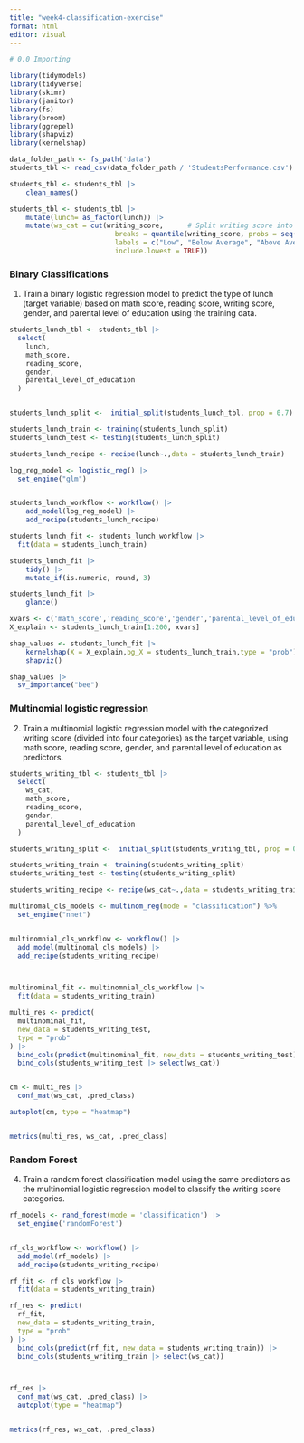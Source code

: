 ```yaml
---
title: "week4-classification-exercise"
format: html
editor: visual
---
```


```r
# 0.0 Importing

library(tidymodels)
library(tidyverse)
library(skimr)
library(janitor)
library(fs)
library(broom)
library(ggrepel)
library(shapviz)
library(kernelshap)

data_folder_path <- fs_path('data')
students_tbl <- read_csv(data_folder_path / 'StudentsPerformance.csv')
```

```r
students_tbl <- students_tbl |> 
    clean_names()

students_tbl <- students_tbl |> 
    mutate(lunch= as_factor(lunch)) |> 
    mutate(ws_cat = cut(writing_score,      # Split writing score into 4 categories
                          breaks = quantile(writing_score, probs = seq(0, 1, by = 0.25)),
                          labels = c("Low", "Below Average", "Above Average", "High"),
                          include.lowest = TRUE))
```

### Binary Classifications

1.  Train a binary logistic regression model to predict the type of lunch (target variable) based on math score, reading score, writing score, gender, and parental level of education using the training data.

```r
students_lunch_tbl <- students_tbl |>
  select(
    lunch,
    math_score,
    reading_score,
    gender,
    parental_level_of_education
  )


students_lunch_split <-  initial_split(students_lunch_tbl, prop = 0.7)

students_lunch_train <- training(students_lunch_split)
students_lunch_test <- testing(students_lunch_split)

students_lunch_recipe <- recipe(lunch~.,data = students_lunch_train) 

```

```r
log_reg_model <- logistic_reg() |>
  set_engine("glm")


students_lunch_workflow <- workflow() |> 
    add_model(log_reg_model) |> 
    add_recipe(students_lunch_recipe)

students_lunch_fit <- students_lunch_workflow |>
  fit(data = students_lunch_train)

```

```r
students_lunch_fit |> 
    tidy() |> 
    mutate_if(is.numeric, round, 3)
```

```r

students_lunch_fit |> 
    glance()
```

```r

xvars <- c('math_score','reading_score','gender','parental_level_of_education')
X_explain <- students_lunch_train[1:200, xvars] 

shap_values <- students_lunch_fit |> 
    kernelshap(X = X_explain,bg_X = students_lunch_train,type = "prob") |> 
    shapviz()
```

```r
shap_values |> 
  sv_importance("bee")
```

### Multinomial logistic regression

2.  Train a multinomial logistic regression model with the categorized writing score (divided into four categories) as the target variable, using math score, reading score, gender, and parental level of education as predictors.

```r

students_writing_tbl <- students_tbl |>
  select(
    ws_cat,
    math_score,
    reading_score,
    gender,
    parental_level_of_education
  ) 

students_writing_split <-  initial_split(students_writing_tbl, prop = 0.7)

students_writing_train <- training(students_writing_split)
students_writing_test <- testing(students_writing_split)

students_writing_recipe <- recipe(ws_cat~.,data = students_writing_train) 


```

```r
multinomal_cls_models <- multinom_reg(mode = "classification") %>%
  set_engine("nnet")


multinomnial_cls_workflow <- workflow() |>
  add_model(multinomal_cls_models) |>
  add_recipe(students_writing_recipe)



multinominal_fit <- multinomnial_cls_workflow |>
  fit(data = students_writing_train)

multi_res <- predict(
  multinominal_fit,
  new_data = students_writing_test,
  type = "prob"
) |>
  bind_cols(predict(multinominal_fit, new_data = students_writing_test)) |>
  bind_cols(students_writing_test |> select(ws_cat))


cm <- multi_res |>
  conf_mat(ws_cat, .pred_class)
```

```r
autoplot(cm, type = "heatmap")



```

```r
metrics(multi_res, ws_cat, .pred_class)
```

### Random Forest 

4.  Train a random forest classification model using the same predictors as the multinomial logistic regression model to classify the writing score categories.

```r





rf_models <- rand_forest(mode = 'classification') |>
  set_engine('randomForest')


rf_cls_workflow <- workflow() |>
  add_model(rf_models) |>
  add_recipe(students_writing_recipe)

rf_fit <- rf_cls_workflow |>
  fit(data = students_writing_train)

rf_res <- predict(
  rf_fit,
  new_data = students_writing_train,
  type = "prob"
) |>
  bind_cols(predict(rf_fit, new_data = students_writing_train)) |>
  bind_cols(students_writing_train |> select(ws_cat))




```

```r
rf_res |>
  conf_mat(ws_cat, .pred_class) |>
  autoplot(type = "heatmap")


metrics(rf_res, ws_cat, .pred_class)
```
